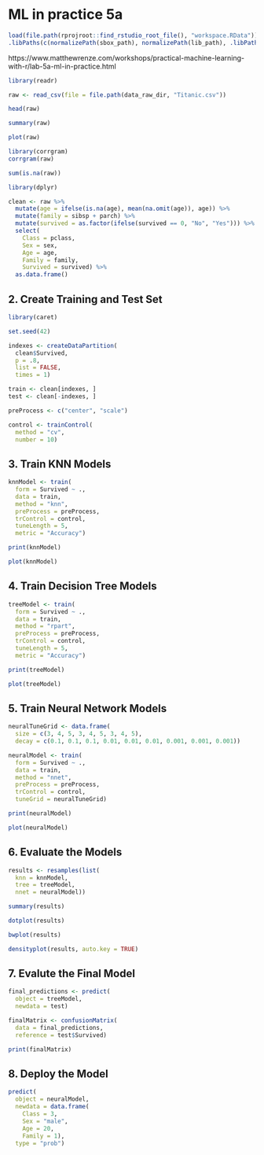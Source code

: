 # ML in practice 5a

```r
load(file.path(rprojroot::find_rstudio_root_file(), "workspace.RData"))
.libPaths(c(normalizePath(sbox_path), normalizePath(lib_path), .libPaths()))
```

https://www.matthewrenze.com/workshops/practical-machine-learning-with-r/lab-5a-ml-in-practice.html

```r
library(readr)

raw <- read_csv(file = file.path(data_raw_dir, "Titanic.csv"))
```

```r
head(raw)
```


```r
summary(raw)
```

```r
plot(raw)
```


```r
library(corrgram)
corrgram(raw)

```

```r
sum(is.na(raw))

```


```r
library(dplyr)

clean <- raw %>%
  mutate(age = ifelse(is.na(age), mean(na.omit(age)), age)) %>%
  mutate(family = sibsp + parch) %>%
  mutate(survived = as.factor(ifelse(survived == 0, "No", "Yes"))) %>%
  select(
    Class = pclass,
    Sex = sex,
    Age = age,
    Family = family,
    Survived = survived) %>%
  as.data.frame()
```

## 2. Create Training and Test Set

```r
library(caret)

```


```r
set.seed(42)

indexes <- createDataPartition(
  clean$Survived, 
  p = .8, 
  list = FALSE, 
  times = 1)

train <- clean[indexes, ]
test <- clean[-indexes, ]


```

```r
preProcess <- c("center", "scale")

```


```r
control <- trainControl(
  method = "cv",
  number = 10)
```

## 3. Train KNN Models

```r
knnModel <- train(
  form = Survived ~ .,
  data = train,
  method = "knn",
  preProcess = preProcess,
  trControl = control,
  tuneLength = 5,
  metric = "Accuracy")
```


```r
print(knnModel)

```

```r
plot(knnModel)

```

## 4. Train Decision Tree Models

```r
treeModel <- train(
  form = Survived ~ .,
  data = train,
  method = "rpart",
  preProcess = preProcess,
  trControl = control,
  tuneLength = 5,
  metric = "Accuracy")

print(treeModel)

```

```r
plot(treeModel)

```

## 5. Train Neural Network Models


```r
neuralTuneGrid <- data.frame(
  size = c(3, 4, 5, 3, 4, 5, 3, 4, 5),
  decay = c(0.1, 0.1, 0.1, 0.01, 0.01, 0.01, 0.001, 0.001, 0.001))
```

```r
neuralModel <- train(
  form = Survived ~ .,
  data = train,
  method = "nnet",
  preProcess = preProcess,
  trControl = control,
  tuneGrid = neuralTuneGrid)

print(neuralModel)

```


```r
plot(neuralModel)

```

## 6. Evaluate the Models

```r
results <- resamples(list(
  knn = knnModel,
  tree = treeModel,
  nnet = neuralModel))

summary(results)

```


```r
dotplot(results)

```

```r
bwplot(results)

```


```r
densityplot(results, auto.key = TRUE)

```

## 7. Evalute the Final Model

```r
final_predictions <- predict(
  object = treeModel,
  newdata = test)
```


```r
finalMatrix <- confusionMatrix(
  data = final_predictions,
  reference = test$Survived)

print(finalMatrix)

```

## 8. Deploy the Model

```r
predict(
  object = neuralModel,
  newdata = data.frame(
    Class = 3,
    Sex = "male",
    Age = 20, 
    Family = 1),
  type = "prob")
```

